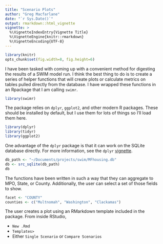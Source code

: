 ```yaml
---
title: "Scenario Plots"
author: "Greg Macfarlane"
date: "`r Sys.Date()`"
output: rmarkdown::html_vignette
vignette: >
  %\VignetteIndexEntry{Vignette Title}
  %\VignetteEngine{knitr::rmarkdown}
  %\VignetteEncoding{UTF-8}
---
```

```r
library(knitr)
opts_chunk$set(fig.width=8, fig.height=6)
```

I have been tasked with coming up with a convenient method for digesting the 
results of a SWIM model run. I think the best thing to do is to create a series 
of helper functions that will create plots or calculate metrics on tables pulled
directly from the database. I have wrapped these functions in an Rpackage that I
am calling `swimr`.


```r
library(swimr)
```

The package relies on `dplyr`, `ggplot2`, and other modern R packages. These
should be installed by default, but I use them for lots of things so I'll load
them here.

```r
library(dplyr)
library(tidyr)
library(ggplot2)
```

One advantage of the `dplyr` package is that it can work on the SQLite database
directly. For more information, see the `dplyr`
[vignette](http://cran.r-project.org/web/packages/dplyr/vignettes/databases.html).

```r
db_path <- "~/Documents/projects/swim/MFhousing.db"
db <- src_sqlite(db_path)
db
```

The functions have been written in such a way that they can aggregate
to MPO, State, or County. Additionally, the user can select a set of those
fields to show. 
```r
facet <- "COUNTY"
counties <- c("Multnomah", "Washington", "Clackamas")
```

The user creates a plot using an RMarkdown template included in the package.
From inside RStudio,

  - `New .Rmd`
  - `Templates>`
  - Either `Single Scenario` or `Compare Scenarios`
